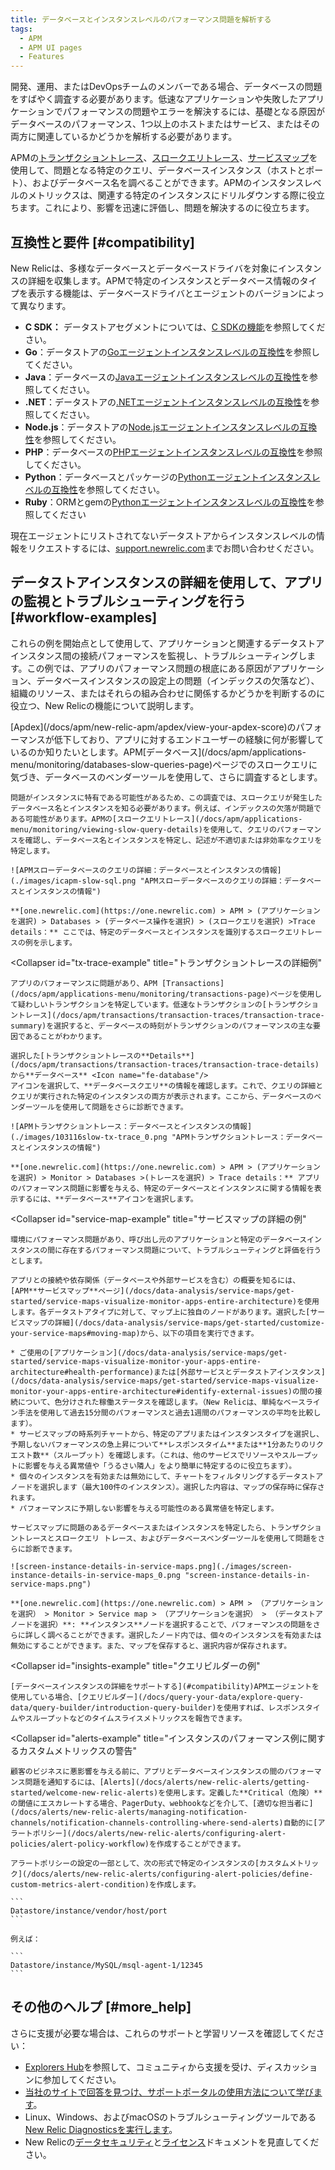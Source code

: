 ```yaml
---
title: データベースとインスタンスレベルのパフォーマンス問題を解析する
tags:
  - APM
  - APM UI pages
  - Features
---
```


開発、運用、またはDevOpsチームのメンバーである場合、データベースの問題をすばやく調査する必要があります。低速なアプリケーションや失敗したアプリケーションでパフォーマンスの問題やエラーを解決するには、基礎となる原因がデータベースのパフォーマンス、1つ以上のホストまたはサービス、またはその両方に関連しているかどうかを解析する必要があります。

APMの[トランザクショントレース](/docs/apm/transactions/transaction-traces/transaction-traces)、[スロークエリトレース](/docs/apm/applications-menu/monitoring/viewing-slow-query-details)、[サービスマップ](/docs/data-analysis/service-maps/get-started/service-maps-visualize-monitor-apps-entire-architecture)を使用して、問題となる特定のクエリ、データベースインスタンス（ホストとポート）、およびデータベース名を調べることができます。APMのインスタンスレベルのメトリックスは、関連する特定のインスタンスにドリルダウンする際に役立ちます。これにより、影響を迅速に評価し、問題を解決するのに役立ちます。

## 互換性と要件 [#compatibility]

New Relicは、多様なデータベースとデータベースドライバを対象にインスタンスの詳細を収集します。APMで特定のインスタンスとデータベース情報のタイプを表示する機能は、データベースドライバとエージェントのバージョンによって異なります。

* **C SDK：** データストアセグメントについては、[C SDKの機能](/docs/agents/c-sdk/instrumentation/instrument-your-app-c-sdk#datastore-segments)を参照してください。
* **Go**：データストアの[Goエージェントインスタンスレベルの互換性](/docs/agents/go-agent/get-started/go-agent-compatibility-requirements#datastores)を参照してください。
* **Java**：データべースの[Javaエージェントインスタンスレベルの互換性](/docs/agents/java-agent/getting-started/compatibility-requirements-java-agent#instance-level-db)を参照してください。
* **.NET**：データストアの[.NETエージェントインスタンスレベルの互換性](/docs/agents/net-agent/getting-started/compatibility-requirements-net-agent#instance-details)を参照してください。
* **Node.js**：データストアの[Node.jsエージェントインスタンスレベルの互換性](/docs/agents/nodejs-agent/getting-started/compatibility-requirements-nodejs-agent#instance-details)を参照してください。
* **PHP**：データべースの[PHPエージェントインスタンスレベルの互換性](/docs/agents/php-agent/getting-started/php-agent-compatibility-requirements#instance-details)を参照してください。
* **Python**：データべースとパッケージの[Pythonエージェントインスタンスレベルの互換性](/docs/agents/python-agent/getting-started/instrumented-python-packages#instance-details)を参照してください。
* **Ruby**：ORMとgemの[Pythonエージェントインスタンスレベルの互換性](/docs/agents/ruby-agent/getting-started/ruby-agent-requirements-supported-frameworks#instance_details)を参照してください

現在エージェントにリストされてないデータストアからインスタンスレベルの情報をリクエストするには、[support.newrelic.com](https://support.newrelic.com)までお問い合わせください。

## データストアインスタンスの詳細を使用して、アプリの監視とトラブルシューティングを行う [#workflow-examples]

これらの例を開始点として使用して、アプリケーションと関連するデータストアインスタンス間の接続パフォーマンスを監視し、トラブルシューティングします。この例では、アプリのパフォーマンス問題の根底にある原因がアプリケーション、データベースインスタンスの設定上の問題（インデックスの欠落など）、組織のリソース、またはそれらの組み合わせに関係するかどうかを判断するのに役立つ、New Relicの機能について説明します。

<CollapserGroup>
  <Collapser
    id="slow-sql-example"
    title="スロークエリトレースの詳細例"
  >
    [Apdex](/docs/apm/new-relic-apm/apdex/view-your-apdex-score)のパフォーマンスが低下しており、アプリに対するエンドユーザーの経験に何が影響しているのか知りたいとします。APM[データベース](/docs/apm/applications-menu/monitoring/databases-slow-queries-page)ページでのスロークエリに気づき、データベースのベンダーツールを使用して、さらに調査するとします。

    問題がインスタンスに特有である可能性があるため、この調査では、スロークエリが発生したデータベース名とインスタンスを知る必要があります。例えば、インデックスの欠落が問題である可能性があります。APMの[スロークエリトレース](/docs/apm/applications-menu/monitoring/viewing-slow-query-details)を使用して、クエリのパフォーマンスを確認し、データベース名とインスタンスを特定し、記述が不適切または非効率なクエリを特定します。

    ![APMスローデータベースのクエリの詳細：データベースとインスタンスの情報](./images/icapm-slow-sql.png "APMスローデータベースのクエリの詳細：データベースとインスタンスの情報")

    **[one.newrelic.com](https://one.newrelic.com) > APM > (アプリケーションを選択) > Databases > (データベース操作を選択) > (スロークエリを選択) >Trace details：** ここでは、特定のデータベースとインスタンスを識別するスロークエリトレースの例を示します。
  </Collapser>

  <Collapser
    id="tx-trace-example"
    title="トランザクショントレースの詳細例"
  >
    アプリのパフォーマンスに問題があり、APM [Transactions](/docs/apm/applications-menu/monitoring/transactions-page)ページを使用して疑わしいトランザクションを特定しています。低速なトランザクションの[トランザクショントレース](/docs/apm/transactions/transaction-traces/transaction-trace-summary)を選択すると、データベースの時刻がトランザクションのパフォーマンスの主な要因であることがわかります。

    選択した[トランザクショントレースの**Details**](/docs/apm/transactions/transaction-traces/transaction-trace-details)から**データベース** <Icon name="fe-database"/>
    アイコンを選択して、**データベースクエリ**の情報を確認します。これで、クエリの詳細とクエリが実行された特定のインスタンスの両方が表示されます。ここから、データベースのベンダーツールを使用して問題をさらに診断できます。

    ![APMトランザクショントレース：データベースとインスタンスの情報](./images/103116slow-tx-trace_0.png "APMトランザクショントレース：データベースとインスタンスの情報")

    **[one.newrelic.com](https://one.newrelic.com) > APM > (アプリケーションを選択) > Monitor > Databases >(トレースを選択) > Trace details：** アプリのパフォーマンス問題に影響を与える、特定のデータベースとインスタンスに関する情報を表示するには、**データベース**アイコンを選択します。
  </Collapser>

  <Collapser
    id="service-map-example"
    title="サービスマップの詳細の例"
  >
    環境にパフォーマンス問題があり、呼び出し元のアプリケーションと特定のデータベースインスタンスの間に存在するパフォーマンス問題について、トラブルシューティングと評価を行うとします。

    アプリとの接続や依存関係（データベースや外部サービスを含む）の概要を知るには、[APM**サービスマップ**ページ](/docs/data-analysis/service-maps/get-started/service-maps-visualize-monitor-apps-entire-architecture)を使用します。各データストアタイプに対して、マップ上に独自のノードがあります。選択した[サービスマップの詳細](/docs/data-analysis/service-maps/get-started/customize-your-service-maps#moving-map)から、以下の項目を実行できます。

    * ご使用の[アプリケーション](/docs/data-analysis/service-maps/get-started/service-maps-visualize-monitor-your-apps-entire-architecture#health-performance)または[外部サービスとデータストアインスタンス](/docs/data-analysis/service-maps/get-started/service-maps-visualize-monitor-your-apps-entire-architecture#identify-external-issues)の間の接続について、色分けされた稼働ステータスを確認します。（New Relicは、単純なベースライン手法を使用して過去15分間のパフォーマンスと過去1週間のパフォーマンスの平均を比較します）。
    * サービスマップの時系列チャートから、特定のアプリまたはインスタンスタイプを選択し、予期しないパフォーマンスの急上昇について**レスポンスタイム**または**1分あたりのリクエスト数**（スループット）を確認します。（これは、他のサービスでリソースやスループットに影響を与える異常値や「うるさい隣人」をより簡単に特定するのに役立ちます）。
    * 個々のインスタンスを有効または無効にして、チャートをフィルタリングするデータストアノードを選択します（最大100件のインスタンス）。選択した内容は、マップの保存時に保存されます。
    * パフォーマンスに予期しない影響を与える可能性のある異常値を特定します。

    サービスマップに問題のあるデータベースまたはインスタンスを特定したら、トランザクショントレースとスロークエリ トレース、およびデータベースベンダーツールを使用して問題をさらに診断できます。

    ![screen-instance-details-in-service-maps.png](./images/screen-instance-details-in-service-maps_0.png "screen-instance-details-in-service-maps.png")

    **[one.newrelic.com](https://one.newrelic.com) > APM > （アプリケーションを選択） > Monitor > Service map > （アプリケーションを選択） > （データストアノードを選択）**: **インスタンス**ノードを選択することで、パフォーマンスの問題をさらに詳しく調べることができます。選択したノード内では、個々のインスタンスを有効または無効にすることができます。また、マップを保存すると、選択内容が保存されます。
  </Collapser>

  <Collapser
    id="insights-example"
    title="クエリビルダーの例"
  >
    [データベースインスタンスの詳細をサポートする](#compatibility)APMエージェントを使用している場合、[クエリビルダー](/docs/query-your-data/explore-query-data/query-builder/introduction-query-builder)を使用すれば、レスポンスタイムやスループットなどのタイムスライスメトリックスを報告できます。
  </Collapser>

  <Collapser
    id="alerts-example"
    title="インスタンスのパフォーマンス例に関するカスタムメトリックスの警告"
  >
    顧客のビジネスに悪影響を与える前に、アプリとデータベースインスタンスの間のパフォーマンス問題を通知するには、[Alerts](/docs/alerts/new-relic-alerts/getting-started/welcome-new-relic-alerts)を使用します。定義した**Critical（危険）**の閾値にエスカレートする場合、PagerDuty、webhookなどを介して、[適切な担当者に](/docs/alerts/new-relic-alerts/managing-notification-channels/notification-channels-controlling-where-send-alerts)自動的に[アラートポリシー](/docs/alerts/new-relic-alerts/configuring-alert-policies/alert-policy-workflow)を作成することができます。

    アラートポリシーの設定の一部として、次の形式で特定のインスタンスの[カスタムメトリック](/docs/alerts/new-relic-alerts/configuring-alert-policies/define-custom-metrics-alert-condition)を作成します。

    ```
    Datastore/instance/vendor/host/port
    ```

    例えば：

    ```
    Datastore/instance/MySQL/msql-agent-1/12345
    ```
  </Collapser>
</CollapserGroup>

## その他のヘルプ [#more_help]

さらに支援が必要な場合は、これらのサポートと学習リソースを確認してください：

* [Explorers Hub](https://discuss.newrelic.com/)を参照して、コミュニティから支援を受け、ディスカッションに参加してください。
* [当社のサイトで回答を見つけ、サポートポータルの使用方法について学びます](/docs/using-new-relic/welcome-new-relic/get-started/find-help-use-support-portal)。
* Linux、Windows、およびmacOSのトラブルシューティングツールである[New Relic Diagnosticsを実行します](/docs/using-new-relic/cross-product-functions/troubleshooting/new-relic-diagnostics)。
* New Relicの[データセキュリティ](/docs/security)と[ライセンス](/docs/licenses)ドキュメントを見直してください。
